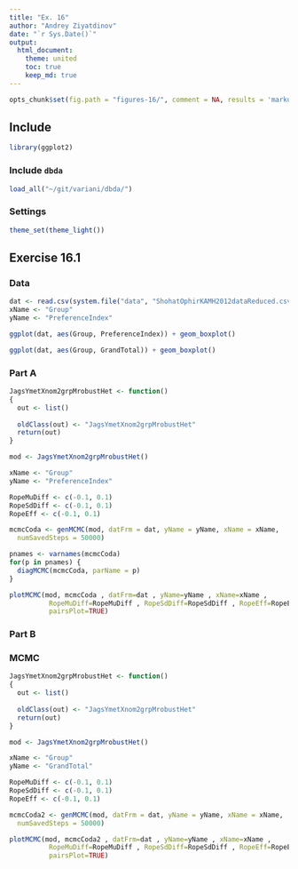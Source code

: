 ```yaml
---
title: "Ex. 16"
author: "Andrey Ziyatdinov"
date: "`r Sys.Date()`"
output:
  html_document:
    theme: united
    toc: true
    keep_md: true
---
```


```r
opts_chunk$set(fig.path = "figures-16/", comment = NA, results = 'markup', tidy = F, message = F, warning = F, echo = T)
```

## Include 

```r
library(ggplot2)
```

### Include `dbda`

```r
load_all("~/git/variani/dbda/")
```

### Settings

```r
theme_set(theme_light())
```

## Exercise 16.1

### Data

```r
dat <- read.csv(system.file("data", "ShohatOphirKAMH2012dataReduced.csv", package = "dbda"))
xName <- "Group"
yName <- "PreferenceIndex"
```

```r
ggplot(dat, aes(Group, PreferenceIndex)) + geom_boxplot() 
```

```r
ggplot(dat, aes(Group, GrandTotal)) + geom_boxplot() 
```

### Part A

```r
JagsYmetXnom2grpMrobustHet <- function()
{
  out <- list()
  
  oldClass(out) <- "JagsYmetXnom2grpMrobustHet"
  return(out)
}

mod <- JagsYmetXnom2grpMrobustHet()

xName <- "Group"
yName <- "PreferenceIndex"

RopeMuDiff <- c(-0.1, 0.1)
RopeSdDiff <- c(-0.1, 0.1)
RopeEff <- c(-0.1, 0.1)

mcmcCoda <- genMCMC(mod, datFrm = dat, yName = yName, xName = xName,
  numSavedSteps = 50000)
```

```r
pnames <- varnames(mcmcCoda)
for(p in pnames) {
  diagMCMC(mcmcCoda, parName = p)
}
```

```r
plotMCMC(mod, mcmcCoda , datFrm=dat , yName=yName , xName=xName , 
          RopeMuDiff=RopeMuDiff , RopeSdDiff=RopeSdDiff , RopeEff=RopeEff ,
          pairsPlot=TRUE)
```          

### Part B

### MCMC

```r
JagsYmetXnom2grpMrobustHet <- function()
{
  out <- list()
  
  oldClass(out) <- "JagsYmetXnom2grpMrobustHet"
  return(out)
}

mod <- JagsYmetXnom2grpMrobustHet()

xName <- "Group"
yName <- "GrandTotal"

RopeMuDiff <- c(-0.1, 0.1)
RopeSdDiff <- c(-0.1, 0.1)
RopeEff <- c(-0.1, 0.1)

mcmcCoda2 <- genMCMC(mod, datFrm = dat, yName = yName, xName = xName,
  numSavedSteps = 50000)
```


```r
plotMCMC(mod, mcmcCoda2 , datFrm=dat , yName=yName , xName=xName , 
          RopeMuDiff=RopeMuDiff , RopeSdDiff=RopeSdDiff , RopeEff=RopeEff ,
          pairsPlot=TRUE)
```          







